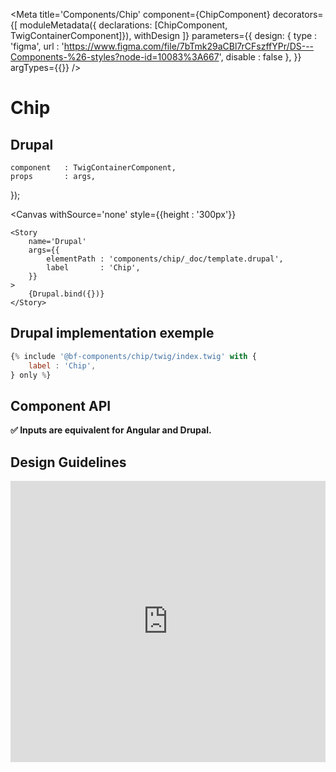 
<Meta
    title='Components/Chip'
    component={ChipComponent}
    decorators={[
        moduleMetadata({ declarations: [ChipComponent, TwigContainerComponent]}),
        withDesign
    ]}
    parameters={{
        design: {
            type    : 'figma',
            url     : 'https://www.figma.com/file/7bTmk29aCBl7rCFszffYPr/DS---Components-%26-styles?node-id=10083%3A667',
            disable : false
        },
    }}
    argTypes={{}}
/>

# Chip

## Drupal

    component   : TwigContainerComponent,
    props       : args,
});

<Canvas
    withSource='none'
    style={{height : '300px'}}
>
    <Story
        name='Drupal'
        args={{
            elementPath : 'components/chip/_doc/template.drupal',
            label       : 'Chip',
        }}
    >
        {Drupal.bind({})}
    </Story>
</Canvas>


## Drupal implementation exemple

```jsx
{% include '@bf-components/chip/twig/index.twig' with {
    label : 'Chip',
} only %}
```

## Component API

**✅ Inputs are equivalent for Angular and Drupal.**

<Props of={ChipComponent} />


## Design Guidelines

<iframe width='100%' height='450' src='https://www.figma.com/embed?embed_host=share&url=https%3A%2F%2Fwww.figma.com%2Ffile%2F7bTmk29aCBl7rCFszffYPr%2FDS---Components-%2526-styles%3Fnode-id%3D10083%253A667' frameBorder='0' allowFullScreen></iframe>
